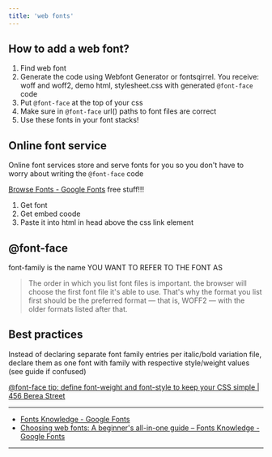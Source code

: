 ```yaml
---
title: 'web fonts'
---
```


## How to add a web font?

1. Find web font
2. Generate the code using Webfont Generator or fontsqirrel.
You receive: woff and woff2, demo html, stylesheet.css with generated `@font-face` code
3. Put `@font-face` at the top of your css
4. Make sure in `@font-face` url() paths to font files are correct
5. Use these fonts in your font stacks!

## Online font service

Online font services store and serve fonts for you 
so you don't have to worry about writing the `@font-face` code

[Browse Fonts - Google Fonts](https://fonts.google.com/) free stuff!!!

1. Get font
2. Get embed coode
3. Paste it into html in head above the css link element

## @font-face

font-family is the name YOU WANT TO REFER TO THE FONT AS

> The order in which you list font files is important.
> the browser will choose the first font file it's able to use. 
> That's why the format you list first should be the preferred format —
> that is, WOFF2 — with the older formats listed after that. 

## Best practices

Instead of declaring separate font family entries per italic/bold variation file,
declare them as one font with family with respective style/weight values
(see guide if confused)

[@font-face tip: define font-weight and font-style to keep your CSS simple | 456 Berea Street](https://www.456bereastreet.com/archive/201012/font-face_tip_define_font-weight_and_font-style_to_keep_your_css_simple/)


---

- [Fonts Knowledge - Google Fonts](https://fonts.google.com/knowledge)
- [Choosing web fonts: A beginner's all-in-one guide – Fonts Knowledge - Google Fonts](Chttps://fonts.google.com/knowledge/choosing_type/choosing_web_fonts_beginners_guide)
---